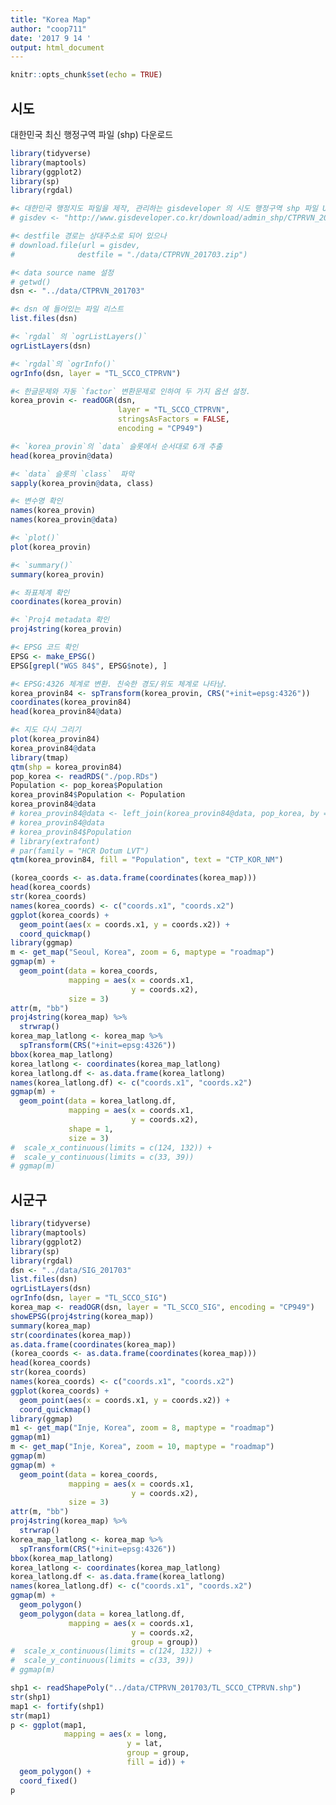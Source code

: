 ```yaml
---
title: "Korea Map"
author: "coop711"
date: '2017 9 14 '
output: html_document
---
```


```r
knitr::opts_chunk$set(echo = TRUE)
```

## 시도

대한민국 최신 행정구역 파일 (shp) 다운로드

```r
library(tidyverse)
library(maptools)
library(ggplot2)
library(sp)
library(rgdal)

#< 대한민국 행정지도 파일을 제작, 관리하는 gisdeveloper 의 시도 행정구역 shp 파일 URL 저장, secure 하지 않은 주소 사용에 놀람.
# gisdev <- "http://www.gisdeveloper.co.kr/download/admin_shp/CTPRVN_201703.zip"

#< destfile 경로는 상대주소로 되어 있으나 
# download.file(url = gisdev, 
#              destfile = "./data/CTPRVN_201703.zip")

#< data source name 설정
# getwd()
dsn <- "../data/CTPRVN_201703"

#< dsn 에 들어있는 파일 리스트
list.files(dsn)

#< `rgdal` 의 `ogrListLayers()`
ogrListLayers(dsn)

#< `rgdal`의 `ogrInfo()`
ogrInfo(dsn, layer = "TL_SCCO_CTPRVN")

#< 한글문제와 자동 `factor` 변환문제로 인하여 두 가지 옵션 설정.
korea_provin <- readOGR(dsn, 
                        layer = "TL_SCCO_CTPRVN", 
                        stringsAsFactors = FALSE, 
                        encoding = "CP949")

#< `korea_provin`의 `data` 슬롯에서 순서대로 6개 추출
head(korea_provin@data)

#< `data` 슬롯의 `class`  파악
sapply(korea_provin@data, class)

#< 변수명 확인
names(korea_provin)
names(korea_provin@data)

#< `plot()`
plot(korea_provin)

#< `summary()`
summary(korea_provin)

#< 좌표체계 확인
coordinates(korea_provin)

#< `Proj4 metadata 확인
proj4string(korea_provin)

#< EPSG 코드 확인
EPSG <- make_EPSG()
EPSG[grepl("WGS 84$", EPSG$note), ]

#< EPSG:4326 체계로 변환. 친숙한 경도/위도 체계로 나타남.
korea_provin84 <- spTransform(korea_provin, CRS("+init=epsg:4326"))
coordinates(korea_provin84)
head(korea_provin84@data)

#< 지도 다시 그리기
plot(korea_provin84)
korea_provin84@data
library(tmap)
qtm(shp = korea_provin84)
pop_korea <- readRDS("./pop.RDs")
Population <- pop_korea$Population
korea_provin84$Population <- Population
korea_provin84@data
# korea_provin84@data <- left_join(korea_provin84@data, pop_korea, by = c("CTP_KOR_NM" = "Province"))
# korea_provin84@data
# korea_provin84$Population
# library(extrafont)
# par(family = "HCR Dotum LVT")
qtm(korea_provin84, fill = "Population", text = "CTP_KOR_NM")
```

```r
(korea_coords <- as.data.frame(coordinates(korea_map)))
head(korea_coords)
str(korea_coords)
names(korea_coords) <- c("coords.x1", "coords.x2")
ggplot(korea_coords) +
  geom_point(aes(x = coords.x1, y = coords.x2)) +
  coord_quickmap()
library(ggmap)
m <- get_map("Seoul, Korea", zoom = 6, maptype = "roadmap")
ggmap(m) +
  geom_point(data = korea_coords,
             mapping = aes(x = coords.x1,
                           y = coords.x2),
             size = 3)
attr(m, "bb")
proj4string(korea_map) %>% 
  strwrap()
korea_map_latlong <- korea_map %>%
  spTransform(CRS("+init=epsg:4326"))
bbox(korea_map_latlong)
korea_latlong <- coordinates(korea_map_latlong)
korea_latlong.df <- as.data.frame(korea_latlong)
names(korea_latlong.df) <- c("coords.x1", "coords.x2")
ggmap(m) +
  geom_point(data = korea_latlong.df,
             mapping = aes(x = coords.x1,
                           y = coords.x2),
             shape = 1,
             size = 3) 
#  scale_x_continuous(limits = c(124, 132)) +
#  scale_y_continuous(limits = c(33, 39))
# ggmap(m)
```

## 시군구

```r
library(tidyverse)
library(maptools)
library(ggplot2)
library(sp)
library(rgdal)
dsn <- "../data/SIG_201703"
list.files(dsn)
ogrListLayers(dsn)
ogrInfo(dsn, layer = "TL_SCCO_SIG")
korea_map <- readOGR(dsn, layer = "TL_SCCO_SIG", encoding = "CP949")
showEPSG(proj4string(korea_map))
summary(korea_map)
str(coordinates(korea_map))
as.data.frame(coordinates(korea_map))
(korea_coords <- as.data.frame(coordinates(korea_map)))
head(korea_coords)
str(korea_coords)
names(korea_coords) <- c("coords.x1", "coords.x2")
ggplot(korea_coords) +
  geom_point(aes(x = coords.x1, y = coords.x2)) +
  coord_quickmap()
library(ggmap)
m1 <- get_map("Inje, Korea", zoom = 8, maptype = "roadmap")
ggmap(m1)
m <- get_map("Inje, Korea", zoom = 10, maptype = "roadmap")
ggmap(m)
ggmap(m) +
  geom_point(data = korea_coords,
             mapping = aes(x = coords.x1,
                           y = coords.x2),
             size = 3)
attr(m, "bb")
proj4string(korea_map) %>% 
  strwrap()
korea_map_latlong <- korea_map %>%
  spTransform(CRS("+init=epsg:4326"))
bbox(korea_map_latlong)
korea_latlong <- coordinates(korea_map_latlong)
korea_latlong.df <- as.data.frame(korea_latlong)
names(korea_latlong.df) <- c("coords.x1", "coords.x2")
ggmap(m) +
  geom_polygon()
  geom_polygon(data = korea_latlong.df,
             mapping = aes(x = coords.x1,
                           y = coords.x2,
                           group = group))
#  scale_x_continuous(limits = c(124, 132)) +
#  scale_y_continuous(limits = c(33, 39))
# ggmap(m)
```
```r
shp1 <- readShapePoly("../data/CTPRVN_201703/TL_SCCO_CTPRVN.shp")
str(shp1)
map1 <- fortify(shp1)
str(map1)
p <- ggplot(map1,
            mapping = aes(x = long, 
                          y = lat,
                          group = group,
                          fill = id)) +
  geom_polygon() +
  coord_fixed()
p
```
